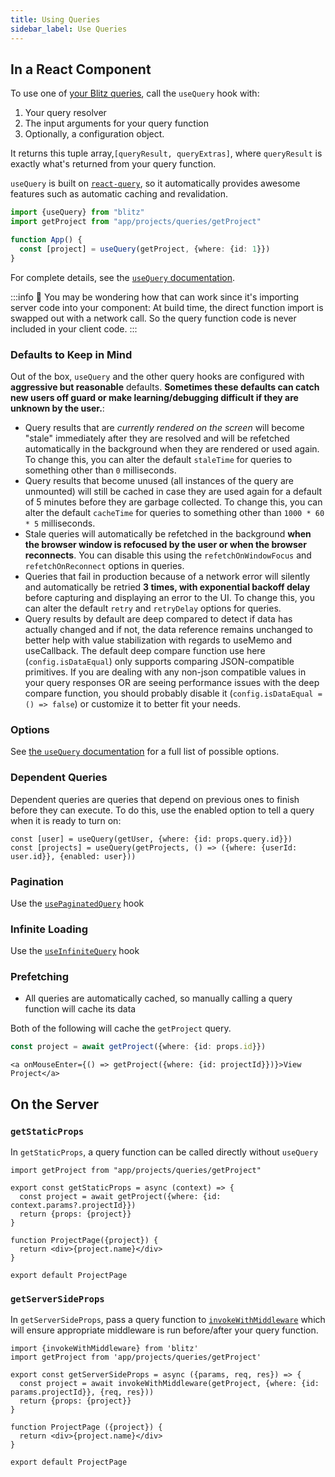 ```yaml
---
title: Using Queries
sidebar_label: Use Queries
---
```


## In a React Component

To use one of [your Blitz queries](./query-resolvers), call the `useQuery` hook with:

1. Your query resolver
2. The input arguments for your query function
3. Optionally, a configuration object.

It returns this tuple array,`[queryResult, queryExtras]`, where `queryResult` is exactly what's returned from your query function.

`useQuery` is built on [`react-query`](https://github.com/tannerlinsley/react-query), so it automatically provides awesome features such as automatic caching and revalidation.

```ts
import {useQuery} from "blitz"
import getProject from "app/projects/queries/getProject"

function App() {
  const [project] = useQuery(getProject, {where: {id: 1}})
}
```

For complete details, see the [`useQuery` documentation](./use-query).

:::info 🤔
You may be wondering how that can work since it's importing server code into your component: At build time, the direct function import is swapped out with a network call. So the query function code is never included in your client code.
:::

### Defaults to Keep in Mind

Out of the box, `useQuery` and the other query hooks are configured with **aggressive but reasonable** defaults. **Sometimes these defaults can catch new users off guard or make learning/debugging difficult if they are unknown by the user.**:

- Query results that are _currently rendered on the screen_ will become "stale" immediately after they are resolved and will be refetched automatically in the background when they are rendered or used again. To change this, you can alter the default `staleTime` for queries to something other than `0` milliseconds.
- Query results that become unused (all instances of the query are unmounted) will still be cached in case they are used again for a default of 5 minutes before they are garbage collected. To change this, you can alter the default `cacheTime` for queries to something other than `1000 * 60 * 5` milliseconds.
- Stale queries will automatically be refetched in the background **when the browser window is refocused by the user or when the browser reconnects**. You can disable this using the `refetchOnWindowFocus` and `refetchOnReconnect` options in queries.
- Queries that fail in production because of a network error will silently and automatically be retried **3 times, with exponential backoff delay** before capturing and displaying an error to the UI. To change this, you can alter the default `retry` and `retryDelay` options for queries.
- Query results by default are deep compared to detect if data has actually changed and if not, the data reference remains unchanged to better help with value stabilization with regards to useMemo and useCallback. The default deep compare function use here (`config.isDataEqual`) only supports comparing JSON-compatible primitives. If you are dealing with any non-json compatible values in your query responses OR are seeing performance issues with the deep compare function, you should probably disable it (`config.isDataEqual = () => false`) or customize it to better fit your needs.

### Options

See [the `useQuery` documentation](./use-query) for a full list of possible options.

### Dependent Queries

Dependent queries are queries that depend on previous ones to finish before they can execute.
To do this, use the enabled option to tell a query when it is ready to turn on:

```tsx
const [user] = useQuery(getUser, {where: {id: props.query.id}})
const [projects] = useQuery(getProjects, () => ({where: {userId: user.id}}, {enabled: user}))
```

### Pagination

Use the [`usePaginatedQuery`](./use-paginated-query) hook

### Infinite Loading

Use the [`useInfiniteQuery`](./use-infinite-query) hook

### Prefetching

- All queries are automatically cached, so manually calling a query function will cache its data

Both of the following will cache the `getProject` query.

```ts
const project = await getProject({where: {id: props.id}})
```

```tsx
<a onMouseEnter={() => getProject({where: {id: projectId}})}>View Project</a>
```

## On the Server

### `getStaticProps`

In `getStaticProps`, a query function can be called directly without `useQuery`

```tsx
import getProject from "app/projects/queries/getProject"

export const getStaticProps = async (context) => {
  const project = await getProject({where: {id: context.params?.projectId}})
  return {props: {project}}
}

function ProjectPage({project}) {
  return <div>{project.name}</div>
}

export default ProjectPage
```

### `getServerSideProps`

In `getServerSideProps`, pass a query function to [`invokeWithMiddleware`](./invoke) which will ensure appropriate middleware is run before/after your query function.

```tsx
import {invokeWithMiddleware} from 'blitz'
import getProject from 'app/projects/queries/getProject'

export const getServerSideProps = async ({params, req, res}) => {
  const project = await invokeWithMiddleware(getProject, {where: {id: params.projectId}}, {req, res}))
  return {props: {project}}
}

function ProjectPage ({project}) {
  return <div>{project.name}</div>
}

export default ProjectPage
```
